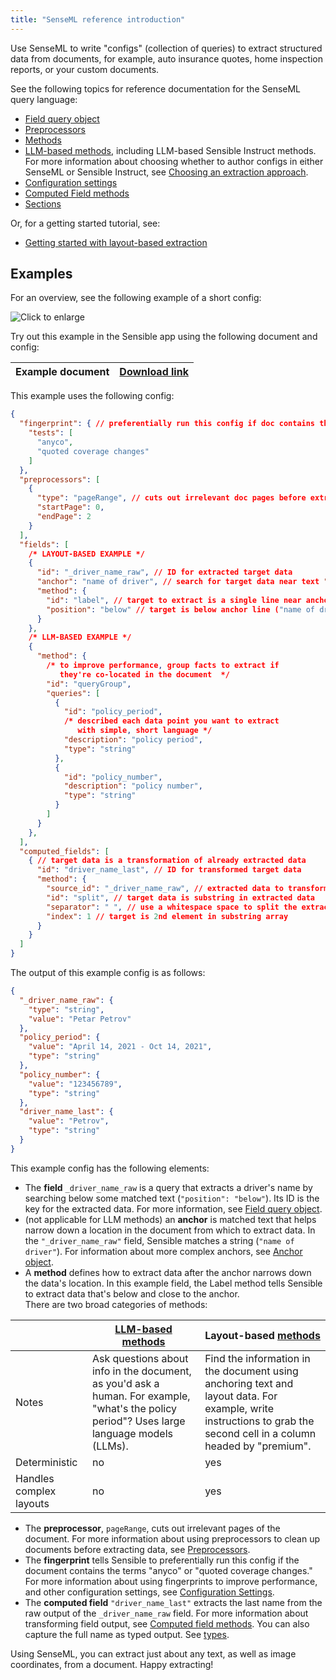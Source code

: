 ```yaml
---
title: "SenseML reference introduction"
---
```


Use SenseML to write "configs" (collection of queries) to extract structured data from documents, for example, auto insurance quotes, home inspection reports, or your custom documents.

See the following topics for reference documentation for the SenseML query language:

* [Field query object](/senseml-reference/field-query-object/overview)
* [Preprocessors](/senseml-reference/preprocessors/overview)
* [Methods](/senseml-reference/methods/overview)
* [LLM-based methods](/senseml-reference/llm-based-methods/overview), including LLM-based Sensible Instruct methods. For more information about choosing whether to author configs in either SenseML or Sensible Instruct, see [Choosing an extraction approach](/welcome/choosing-an-extraction-approach).
* [Configuration settings](/senseml-reference/config-settings/overview)
* [Computed Field methods](/senseml-reference/computed-field-methods/overview)
* [Sections](/senseml-reference/sections/overview)

Or, for a getting started tutorial, see:

* [Getting started with layout-based extraction](/welcome/getting-started)

## Examples

For an overview, see the following example of a short config:

![Click to enlarge](/images/senseml_intro.png)

Try out this example in the Sensible app using the following document and config:

| Example document | [Download link](https://raw.githubusercontent.com/sensible-hq/sensible-docs/main/readme-sync/assets/v0/pdfs/split.pdf) |
| ---------------- | ---------------------------------------------------------------------------------------------------------------------- |

This example uses the following config:


```json JSON 
{
  "fingerprint": { // preferentially run this config if doc contains the test strings
    "tests": [
      "anyco",
      "quoted coverage changes"
    ]
  },
  "preprocessors": [
    {
      "type": "pageRange", // cuts out irrelevant doc pages before extraction
      "startPage": 0,
      "endPage": 2
    }
  ],
  "fields": [
    /* LAYOUT-BASED EXAMPLE */
    {
      "id": "_driver_name_raw", // ID for extracted target data
      "anchor": "name of driver", // search for target data near text "name of driver" in doc
      "method": {
        "id": "label", // target to extract is a single line near anchor line
        "position": "below" // target is below anchor line ("name of driver")
      }
    },
    /* LLM-BASED EXAMPLE */
    {
      "method": {
        /* to improve performance, group facts to extract if 
           they're co-located in the document  */
        "id": "queryGroup",
        "queries": [
          {
            "id": "policy_period",
            /* described each data point you want to extract
               with simple, short language */
            "description": "policy period",
            "type": "string"
          },
          {
            "id": "policy_number",
            "description": "policy number",
            "type": "string"
          }
        ]
      }
    },
  ],
  "computed_fields": [
    { // target data is a transformation of already extracted data
      "id": "driver_name_last", // ID for transformed target data
      "method": {
        "source_id": "_driver_name_raw", // extracted data to transform
        "id": "split", // target data is substring in extracted data
        "separator": " ", // use a whitespace space to split the extracted data into substring array
        "index": 1 // target is 2nd element in substring array
      }
    }
  ]
}
```
The output of this example config is as follows:


```JSON JSON 
{
  "_driver_name_raw": {
    "type": "string",
    "value": "Petar Petrov"
  },
  "policy_period": {
    "value": "April 14, 2021 - Oct 14, 2021",
    "type": "string"
  },
  "policy_number": {
    "value": "123456789",
    "type": "string"
  },
  "driver_name_last": {
    "value": "Petrov",
    "type": "string"
  }
}
```
This example config has the following elements:

* The **field** `_driver_name_raw` is a query that extracts a driver's name by searching below some matched text (`"position": "below"`). Its ID is the key for the extracted data. For more information, see [Field query object](/senseml-reference/field-query-object/overview).
* (not applicable for LLM methods) an **anchor** is matched text that helps narrow down a location in the document from which to extract data. In the `"_driver_name_raw"` field, Sensible matches a string (`"name of driver"`). For information about more complex anchors, see [Anchor object](/senseml-reference/field-query-object/anchor-object).
* A **method** defines how to extract data after the anchor narrows down the data's location. In this example field, the Label method tells Sensible to extract data that's below and close to the anchor.  
There are two broad categories of methods:  

|                                              | [LLM-based methods](/senseml-reference/llm-based-methods/overview)                                                                                                |  Layout-based [methods](/senseml-reference/methods/overview)                                                                                                                              |  
| -------------------------------------------- | ------------------------------------------------------------------------------------------------------------------------------------------- | ------------------------------------------------------------------------------------------------------------------------------------------------------------------- |  
| Notes                                        | Ask questions about info in the document, as you'd ask a human. For example, "what's the policy period"? Uses large language models (LLMs). | Find the information in the document using anchoring text and layout data. For example, write instructions to grab the second cell in a column headed by "premium". |  
| Deterministic                                | no                                                                                                                                          | yes                                                                                                                                                                 |  
| Handles complex layouts                      | no                                                                                                                                          | yes                                                                                                                                                                 |

* The **preprocessor**, `pageRange`, cuts out irrelevant pages of the document. For more information about using preprocessors to clean up documents before extracting data, see [Preprocessors](/senseml-reference/preprocessors/overview).
* The **fingerprint** tells Sensible to preferentially run this config if the document contains the terms "anyco" or "quoted coverage changes." For more information about using fingerprints to improve performance, and other configuration settings, see [Configuration Settings](/senseml-reference/config-settings/overview).
* The **computed field** `"driver_name_last"` extracts the last name from the raw output of the `_driver_name_raw` field. For more information about transforming field output, see [Computed field methods](/senseml-reference/computed-field-methods/overview). You can also capture the full name as typed output. See [types](/senseml-reference/field-query-object/types).

Using SenseML, you can extract just about any text, as well as image coordinates, from a document. Happy extracting!